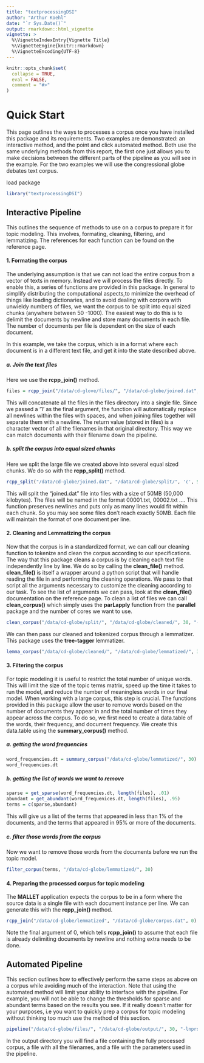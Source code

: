 ```yaml
---
title: "textprocessingDSI"
author: "Arthur Koehl"
date: "`r Sys.Date()`"
output: rmarkdown::html_vignette
vignette: >
  %\VignetteIndexEntry{Vignette Title}
  %\VignetteEngine{knitr::rmarkdown}
  %\VignetteEncoding{UTF-8}
---
```


```r
knitr::opts_chunk$set(
  collapse = TRUE,
  eval = FALSE,
  comment = "#>"
)
```

# Quick Start

This page outlines the ways to processes a corpus once you have installed this package and its requirements. Two examples are demonstrated: an interactive method, and the point and click automated method. Both use the same underlying methods from this report, the first one just allows you to make decisions between the different parts of the pipeline as you will see in the example. For the two examples we will use the congressional globe debates text corpus.

load package
```r
library("textprocessingDSI")
```

## Interactive Pipeline

This outlines the sequence of methods to use on a corpus to prepare it for topic modeling. This involves, formating, cleaning, filtering, and lemmatizing. The references for each function can be found on the reference page.



#### 1. Formating the corpus ####

The underlying assumption is that we can not load the entire corpus from a vector of texts in memory. Instead we will process the files directly. To enable this, a series of functions are provided in this package. In general to simplify distributing the computational aspects,to minimize the overhead of things like loading dictionaries, and to avoid dealing with corpora with unwieldy numbers of files, we want the corpus to be split into equal sized chunks (anywhere between 50 -1000). The easiest way to do this is to delimit the documents by newline and store many documents in each file. The number of documents per file is dependent on the size of each document.

In this example, we take the corpus, which is in a format where each document is in a different text file, and get it into the state described above.

##### a. Join the text files #####

Here we use the **rcpp_join()** method.

```r
files = rcpp_join("/data/cd-glove/files/", "/data/cd-globe/joined.dat", 1)
```

This will concatenate all the files in the files directory into a single file. Since we passed a '1' as the final argument, the function will automatically replace all newlines within the files with spaces, and when joining files together will separate them with a newline. The return value (stored in files) is a character vector of all the filenames in that original directory. This way we can match documents with their filename down the pipeline.

##### b. split the corpus into equal sized chunks #####

Here we split the large file we created above into several equal sized chunks. We do so with the **rcpp_split()** method.

```r
rcpp_split("/data/cd-globe/joined.dat", "/data/cd-globe/split/", 'c', 50000)
```

This will split the "joined.dat" file into files with a size of 50MB (50,000 kilobytes). The files will be named in the format 00001.txt, 00002.txt .... This function preserves newlines and puts only as many lines would fit within each chunk. So you may see some files don't reach exactly 50MB. Each file will maintain the format of one document per line.



#### 2. Cleaning and Lemmatizing the corpus

Now that the corpus is in a standardized format, we can call our cleaning function to tokenize and clean the corpus according to our specifications. The way that this package cleans a corpus is by cleaning each text file independently line by line. We do so by calling the **clean_file()** method. **clean_file()** is itself a wrapper around a python script that will handle reading the file in and performing the cleaning operations. We pass to that script all the arguments necessary to customize the cleaning according to our task. To see the list of arguments we can pass, look at the **clean_file()** documentation on the reference page. To clean a list of files we can call **clean_corpus()** which simply uses the **parLapply** function from the **parallel** package and the number of cores we want to use.

```r
clean_corpus("/data/cd-globe/split/", "/data/cd-globe/cleaned/", 30, "-lnprsd --maintain-newlines --min-size 2")
```

We can then pass our cleaned and tokenized corpus through a lemmatizer. This package uses the **tree-tagger** lemmatizer. 

```r
lemma_corpus("/data/cd-globe/cleaned/", "/data/cd-globe/lemmatized/", 30)
```



#### 3. Filtering the corpus ####

For topic modeling it is useful to restrict the total number of unique words. This will limit the size of the topic terms matrix, speed up the time it takes to run the model, and reduce the number of meaningless words in our final model. When working with a large corpus, this step is crucial. The functions provided in this package allow the user to remove words based on the number of documents they appear in and the total number of times they appear across the corpus. To do so, we first need to create a data.table of the words, their frequency, and document frequency. We create this data.table using the **summary_corpus()** method.

##### a. getting the word frequencies  #####

```r
word_frequencies.dt = summary_corpus("/data/cd-globe/lemmatized/", 30)
word_frequencies.dt
```


##### b. getting the list of words we want to remove #####

```r
sparse = get_sparse(word_frequencies.dt, length(files), .01)
abundant = get_abundant(word_frequenices.dt, length(files), .95)
terms = c(sparse,abundant)
```

This will give us a list of the terms that appeared in less than 1% of the documents, and the terms that appeared in 95% or more of the documents.

##### c. filter those words from the corpus #####

Now we want to remove those words from the documents before we run the topic model.

```r
filter_corpus(terms, "/data/cd-globe/lemmatized/", 30)
```



#### 4. Preparing the processed corpus for topic modeling ####

The **MALLET** application expects the corpus to be in a form where the source data is a single file with each document instance per line. We can generate this with the **rcpp_join() ** method. 

```r
rcpp_join("/data/cd-globe/lemmatized", "/data/cd-globe/corpus.dat", 0)
```

Note the final argument of 0, which tells **rcpp_join()** to assume that each file is already delimiting documents by newline and nothing extra needs to be done.



## Automated Pipeline

This section outlines how to effectively perform the same steps as above on a corpus while avoiding much of the interaction. Note that using the automated method will limit your ability to interface with the pipeline. For example, you will not be able to change the thresholds for sparse and abundant terms based on the results you see. If it really doesn't matter for your purposes, i.e you want to quickly prep a corpus for topic modeling without thinking too much use the method of this section.

```r
pipeline("/data/cd-globe/files/", "/data/cd-globe/output/", 30, "-lnprsd --maintain-newlines --min-size 2")
```

In the output directory you will find a file containing the fully processed  corpus, a file with all the filenames, and a file with the parameters used in the pipeline.
